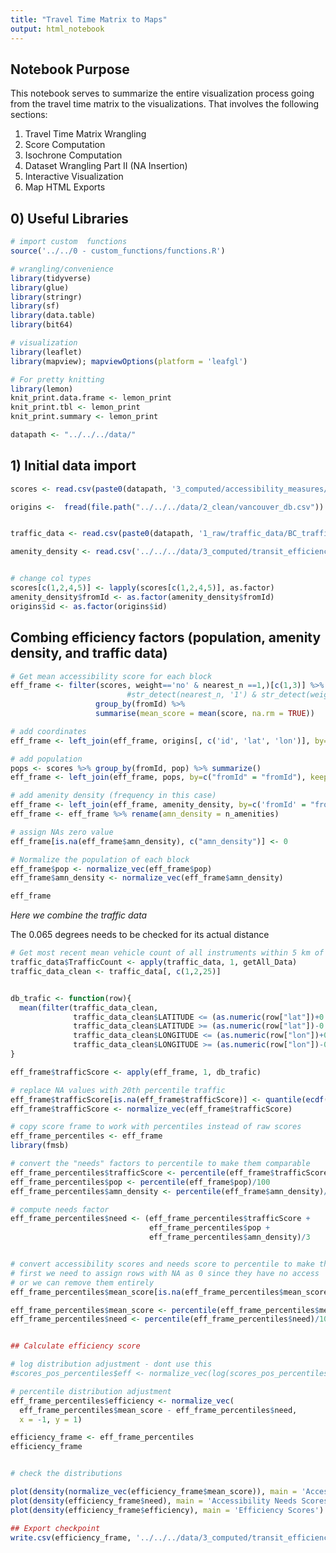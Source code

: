 ```yaml
---
title: "Travel Time Matrix to Maps"
output: html_notebook
---
```


## Notebook Purpose

This notebook serves to summarize the entire visualization process going from 
the travel time matrix to the visualizations. That involves the following 
sections:

1) Travel Time Matrix Wrangling
2) Score Computation
3) Isochrone Computation
4) Dataset Wrangling Part II (NA Insertion)
5) Interactive Visualization
6) Map HTML Exports

## 0) Useful Libraries

```r

# import custom  functions
source('../../0 - custom_functions/functions.R')

# wrangling/convenience
library(tidyverse)
library(glue)
library(stringr)
library(sf)
library(data.table)
library(bit64)

# visualization
library(leaflet)
library(mapview); mapviewOptions(platform = 'leafgl')

# For pretty knitting
library(lemon)
knit_print.data.frame <- lemon_print
knit_print.tbl <- lemon_print
knit_print.summary <- lemon_print

datapath <- "../../../data/"

```




## 1) Initial data import
```r


scores <- read.csv(paste0(datapath, '3_computed/accessibility_measures/scores_frame.csv'), stringsAsFactors = FALSE)

origins <-  fread(file.path("../../../data/2_clean/vancouver_db.csv"))


traffic_data <- read.csv(paste0(datapath, '1_raw/traffic_data/BC_traffic_data_2015_summary.csv'), stringsAsFactors = FALSE)[c(9,10,16:37)]

amenity_density <- read.csv('../../../data/3_computed/transit_efficiency/amenity_density.csv', stringsAsFactors = FALSE)


# change col types
scores[c(1,2,4,5)] <- lapply(scores[c(1,2,4,5)], as.factor)
amenity_density$fromId <- as.factor(amenity_density$fromId)
origins$id <- as.factor(origins$id)

```

## Combing efficiency factors (population, amenity density, and traffic data)

```r

# Get mean accessibility score for each block
eff_frame <- filter(scores, weight=='no' & nearest_n ==1,)[c(1,3)] %>%
                          #str_detect(nearest_n, '1') & str_detect(weight, 'no'))[,c(1,3)] %>%
                   group_by(fromId) %>%
                   summarise(mean_score = mean(score, na.rm = TRUE))

# add coordinates
eff_frame <- left_join(eff_frame, origins[, c('id', 'lat', 'lon')], by=c("fromId" = "id"), keep = FALSE)

# add population
pops <- scores %>% group_by(fromId, pop) %>% summarize()
eff_frame <- left_join(eff_frame, pops, by=c("fromId" = "fromId"), keep = FALSE)

# add amenity density (frequency in this case)
eff_frame <- left_join(eff_frame, amenity_density, by=c('fromId' = "fromId"), keep = FALSE)
eff_frame <- eff_frame %>% rename(amn_density = n_amenities)

# assign NAs zero value
eff_frame[is.na(eff_frame$amn_density), c("amn_density")] <- 0

# Normalize the population of each block
eff_frame$pop <- normalize_vec(eff_frame$pop)
eff_frame$amn_density <- normalize_vec(eff_frame$amn_density)

eff_frame
```


*Here we combine the traffic data*

The 0.065 degrees needs to be checked for its actual distance

```r

# Get most recent mean vehicle count of all instruments within 5 km of each data block
traffic_data$TrafficCount <- apply(traffic_data, 1, getAll_Data)
traffic_data_clean <- traffic_data[, c(1,2,25)]


db_trafic <- function(row){
  mean(filter(traffic_data_clean, 
              traffic_data_clean$LATITUDE <= (as.numeric(row["lat"])+0.065) & 
              traffic_data_clean$LATITUDE >= (as.numeric(row["lat"])-0.065) & 
              traffic_data_clean$LONGITUDE <= (as.numeric(row["lon"])+0.065) & 
              traffic_data_clean$LONGITUDE >= (as.numeric(row["lon"])-0.065))$TrafficCount, na.rm = TRUE) 
}

eff_frame$trafficScore <- apply(eff_frame, 1, db_trafic)

# replace NA values with 20th percentile traffic 
eff_frame$trafficScore[is.na(eff_frame$trafficScore)] <- quantile(ecdf(eff_frame$trafficScore), 0.2)
eff_frame$trafficScore <- normalize_vec(eff_frame$trafficScore)
```

```r

# copy score frame to work with percentiles instead of raw scores
eff_frame_percentiles <- eff_frame
library(fmsb)

# convert the "needs" factors to percentile to make them comparable
eff_frame_percentiles$trafficScore <- percentile(eff_frame$trafficScore)/100
eff_frame_percentiles$pop <- percentile(eff_frame$pop)/100
eff_frame_percentiles$amn_density <- percentile(eff_frame$amn_density)/100

# compute needs factor
eff_frame_percentiles$need <- (eff_frame_percentiles$trafficScore + 
                               eff_frame_percentiles$pop + 
                               eff_frame_percentiles$amn_density)/3


# convert accessibility scores and needs score to percentile to make them comparable as well
# first we need to assign rows with NA as 0 since they have no access
# or we can remove them entirely
eff_frame_percentiles$mean_score[is.na(eff_frame_percentiles$mean_score)] <- 0.01

eff_frame_percentiles$mean_score <- percentile(eff_frame_percentiles$mean_score)/100
eff_frame_percentiles$need <- percentile(eff_frame_percentiles$need)/100


## Calculate efficiency score

# log distribution adjustment - dont use this
#scores_pos_percentiles$eff <- normalize_vec(log(scores_pos_percentiles$mean_score)) - scores_pos_percentiles$need

# percentile distribution adjustment
eff_frame_percentiles$efficiency <- normalize_vec(
  eff_frame_percentiles$mean_score - eff_frame_percentiles$need,
  x = -1, y = 1)

efficiency_frame <- eff_frame_percentiles
efficiency_frame


# check the distributions

plot(density(normalize_vec(efficiency_frame$mean_score)), main = 'Accessibility Scores')
plot(density(efficiency_frame$need), main = 'Accessibility Needs Scores')
plot(density(efficiency_frame$efficiency), main = 'Efficiency Scores')

```



```r

## Export checkpoint
write.csv(efficiency_frame, '../../../data/3_computed/transit_efficiency/efficiency_frame.csv', row.names = FALSE)

```





























